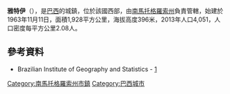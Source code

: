 {{coord|23|53|27|S|54|24|14|W|scale:30000|display=title}}

'''雅特伊'''（{{lang-pt|Jateí}}），是[[巴西|巴西]]的城鎮，位於該國西部，由[[南馬托格羅索州|南馬托格羅索州]]負責管轄，始建於1963年11月11日，面積1,928平方公里，海拔高度396米，2013年人口4,051，人口密度每平方公里2.08人。

==參考資料==
*Brazilian Institute of Geography and Statistics - [http://www.ibge.gov.br/cidadesat/default.php] {{Wayback|url=http://www.ibge.gov.br/cidadesat/default.php |date=20080611095922 }}

{{Brazil-geo-stub}}
{{南馬托格羅索州市鎮}}
[[Category:南馬托格羅索州市鎮|Category:南馬托格羅索州市鎮]]
[[Category:巴西城市|Category:巴西城市]]